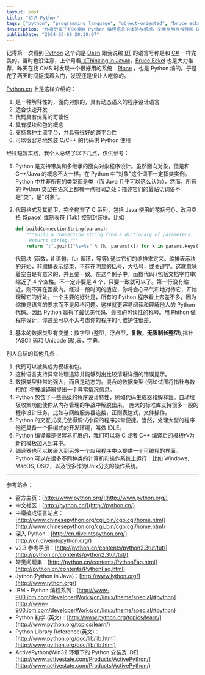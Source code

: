 ---
layout: post
title: "初识 Python"
tags: ["python", "programming language", "object-oriented", "bruce eckel", "plone", "indentation", "language features", "bittorrent", "learning resources", "cross-platform"]
description: "作者分享了初次接触 Python 编程语言的体验与感想。文章从朋友推荐和 Bruce Eckel 的赞誉谈起，介绍了 Python 作为面向对象、解释型语言的主要特点，特别强调了其独特的缩进语法、强大的数据类型和卓越的可读性。作者对 Python 的跨平台性、异常处理能力和丰富的标准库等优势进行了总结，并提供了丰富的学习资源链接，包括官方网站、中文社区以及 IBM 的 Python 编程系列等，方便读者进一步学习。"
publishDate: "2004-05-08 20:30:07"
---

记得第一次看到 [Python](http://www.python.org) 这个词是 [Dash](http://dash.945.cn) 跟我说编 [BT](http://bitconjurer.org/BitTorrent/) 的语言号称是和 [C#](http://msdn.microsoft.com/vcsharp/) 一样完美的，当时也没注意，上个月看[《Thinking in Java》](http://www.mindview.net/Books/TIJ/)，[Bruce Eckel](http://www.bruceeckel.com/) 也是大力推荐，昨天在找 CMS 时发现一个很好用的系统：[Plone](http://www.plone.org) ，也是 Python 编的。于是花了两天时间捉摸着入门，发现还是很让人吃惊的。

[Python.cn](http://www.python.cn) 上是这样介绍的：

1. 是一种解释性的，面向对象的，具有动态语义的程序设计语言
2. 适合快速开发
3. 代码具有优秀的可读性
4. 具有模块和包的概念
5. 支持各种主流平台，并具有很好的跨平台性
6. 可以很容易地包装 C/C++ 的代码供 Python 使用

经过短暂实践，我个人总结了以下几点，仅供参考：

1. Python 是支持带类和多继承的面向对象程序设计。虽然面向对象，但是和 C++/Java 的概念不太一样。在 Python 中"对象"这个词不一定指类实例。Python 中并非所有的类型都是类（而 Java 几乎可以这么认为），然而，所有的 Python 类型在语义上都有一点相同之处：描述它们的最贴切词语不是"类"，是"对象"。
2. 代码格式及其前卫，完全抛弃了 C 系列，包括 Java 使用的花括号{}，改用空格 (Space) 或制表符 (Tab) 控制封装块。比如

   ```python
   def buildConnectionString(params):
       """Build a connection string from a dictionary of parameters.
        Returns string."""
       return ";".join(["%s=%s" % (k, params[k]) for k in params.keys()])
   ```

   代码块 (函数，if 语句，for 循环，等等) 通过它们的缩排来定义。缩排表示块的开始，非缩排表示结束，不存在明显的括号，大括号，或关键字。这就意味着空白是有意义的，并且要一致。在这个例子中，函数代码 (包括文档字符串) 缩近了 4 个空格。不一定非要是 4 个，只要一致就可以了。第一行没有缩近，则不算在函数内。经过一段时间的适应，你将会心平气和地对待它，开始理解它的好处。一个主要的好处是，所有的 Python 程序看上去差不多，因为缩排是语言的要求而不是风格问题。这样就更容易阅读和理解他人的 Python 代码。因此 Python 赢得了最优美代码、最强的可读性的称号。用 Phthon 做程序设计，你甚至可以不太考虑你的程序的可维护性很差。

3. 基本的数据类型有变量：数字型 (整型，浮点型，**复数，无限制长整型**),指针 (ASCII 码和 Unicode 码),表，字典。

别人总结的其他几点：

1. 代码可以被集成为模板和包。
2. 这种语言支持异常处理追踪并能够列出比较清晰详细的错误提示。
3. 数据类型非常的强大，而且是动态的。混合的数据类型 (例如试图将指针与数相加) 将被编译器提出一个异常情况信息。
4. Python 包含了一些高级的程序设计特性，例如代码生成器和解释器。自动垃圾收集功能使你从内存管理的争战中解脱出来。
   庞大的标准库支持很多一般的程序设计任务，比如与网络服务器连接，正则表达式，文件操作。
5. Python 的交互式模式使得调试小段的程序非常便捷。当然，处理大型的程序他还具备一个捆绑式的开发环境，叫做 IDLE。
6. Python 编译器是很容易扩展的，我们可以将 C 或者 C++ 编译后的模板作为新的模板加入到其中。
7. 编译器也可以被嵌入到另外一个应用程序中以提供一个可编程的界面。
   Python 可以在很多不同种类的计算机和操作系统上运行：比如 Windows, MacOS, OS/2，以及很多作为Unix分支的操作系统。

---

参考站点：

- 官方主页：[http://www.python.org/](http://www.python.org/)
- 中文社区：[http://python.cn/](http://python.cn/)
- 中蟒编成语言站点：[http://www.chinesepython.org/cgi_bin/cgb.cgi/home.html](http://www.chinesepython.org/cgi_bin/cgb.cgi/home.html)
- 深入 Python：[http://cn.diveintopython.org/](http://cn.diveintopython.org/)
- v2.3 参考手册：[http://python.cn/contents/python2.3tut/tut/](http://python.cn/contents/python2.3tut/tut/)
- 常见问题集：[http://python.cn/contents/PythonFaq.html](http://python.cn/contents/PythonFaq.html)
- Jython(Python in Java)：[http://www.jython.org/](http://www.jython.org/)
- IBM - Python 编程系列：[http://www-900.ibm.com/developerWorks/cn/linux/theme/special/#python](http://www-900.ibm.com/developerWorks/cn/linux/theme/special/#python)
- Python 初学 (英文)：[http://www.python.org/topics/learn/](http://www.python.org/topics/learn/)
- Python Library Reference(英文)：[http://www.python.org/doc/lib/lib.html](http://www.python.org/doc/lib/lib.html)
- ActivePython(Win32 环境下的 Python 安装及 IDE)：[http://www.activestate.com/Products/ActivePython/](http://www.activestate.com/Products/ActivePython/)
